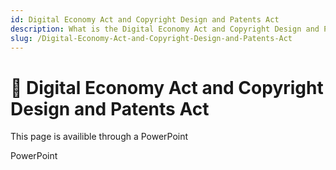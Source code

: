 ```yaml
---
id: Digital Economy Act and Copyright Design and Patents Act
description: What is the Digital Economy Act and Copyright Design and Patents Act
slug: /Digital-Economy-Act-and-Copyright-Design-and-Patents-Act
---
```


# 💮 Digital Economy Act and Copyright Design and Patents Act


This page is availible through a PowerPoint

<ReferenceLink href="http://cdn.nayan.gq/DEA%20CDP%20Activity.pptx">PowerPoint</ReferenceLink>